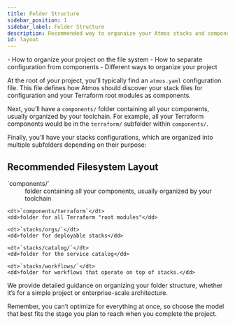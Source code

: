 ```yaml
---
title: Folder Structure
sidebar_position: 1
sidebar_label: Folder Structure
description: Recommended way to organaize your Atmos stacks and components
id: layout    
---
```


<KeyPoints>
- How to organize your project on the file system
- How to separate configuration from components
- Different ways to organize your project
</KeyPoints>

At the root of your project, you’ll typically find an `atmos.yaml` configuration file. This file defines how Atmos should discover your stack files for configuration and your Terraform root modules as components.

Next, you’ll have a `components/` folder containing all your components, usually organized by your toolchain. For example, all your Terraform components would be in the `terraform/` subfolder within `components/`.

Finally, you’ll have your stacks configurations, which are organized into multiple subfolders depending on their purpose:

## Recommended Filesystem Layout
<dl>
    <dt>`components/`</dt>
    <dd>folder containing all your components, usually organized by your toolchain</dd>

    <dt>`components/terraform`</dt>
    <dd>folder for all Terraform "root modules"</dd>

    <dt>`stacks/orgs/`</dt>
    <dd>folder for deployable stacks</dd>

    <dt>`stacks/catalog/`</dt>
    <dd>folder for the service catalog</dd>

    <dt>`stacks/workflows/`</dt>
    <dd>folder for workflows that operate on top of stacks.</dd>
</dl>

We provide detailed guidance on organizing your folder structure, whether it’s for a simple project or enterprise-scale architecture. 

Remember, you can’t optimize for everything at once, so choose the model that best fits the stage you plan to reach when you complete the project.

